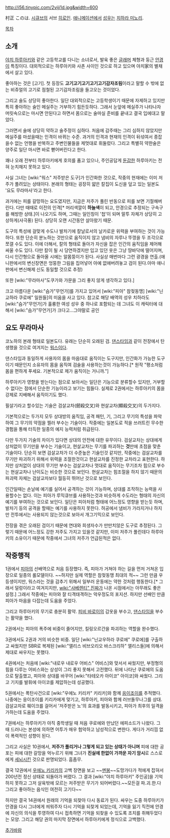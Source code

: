 http://i56.tinypic.com/2viji1d.jpg&width=600

村正 このは. [[시큐브]]의 서브 [[히로인]]. [[애니메이션]]에서 [[성우]]는 [[치하라 미노리]].

[[목차]]
== 소개 ==
[[야치 하루아키]]와 같은 고등학교를 다니는 소녀로서, 발육 좋은 [[글래머]] 체형과 둥근 [[안경]]이 특징이다. 대외적으로는 하루아키와 사촌 사이인 것으로 하고 있으며 야치家의 별채에서 살고 있다.

좋아하는 것은 [고기]. 첫 등장도 '''고기고기고기고기고기감자조림'''이라고 말할 수 밖에 없는 비쥬얼의 고기로 점철된 고기감자조림을 들고오는 것이었다.

그리고 술도 상당히 좋아한다. 일단 대외적으로는 고등학생이기 때문에 자제하고 있지만 특히 좋아하는 술인 메실주는 거부하기 힘든듯하다. 그래서 눈앞에 메실주가 나타나자 머릿속으로는 마시면 안된다고 하면서 몸으로는 술마실 준비를 끝내고 결국 입에대고 말았다.

그러면서 술에 상당히 약하고 술주정이 심하다. 처음에 감주때는 그리 심하지 않았지만 메실주를 마셨을때는 인격이 바뀌는 수준. 과거의 인격과 현재의 인격이 뒤섞여서 종잡을수 없는 언행을 반복하고 주변인물들을 제멋대로 휘둘렀다. 그리고 특별히 약한술은 양주로 일단 마시면 바로 뻗어버린다고 한다.

꽤나 오래 전부터 하루아키에게 호의를 품고 있으나, 주인공답게 [[둔감]]한 하루아키는 전혀 눈치채지 못하고 있다.

사실 그녀는 [wiki:"워스" 저주받은 도구]가 인간화한 것으로, 작중의 현재에는 이미 저주가 풀려있는 상태이다. 본래의 형태는 굉장히 얇은 칼집이 도신을 덮고 있는 일본도 '요도 무라마사'라고 한다.

과거에는 피를 갈망하는 요도였지만, 지금은 저주가 풀린 반동으로 피를 보면 기절해버린다. 다만 때때로 이전의 인격[* 머리색깔이 '''하늘색'''이 되고, 안경으로 추정되는 구속구를 해방한 상태.]이 나오기도 하며, 그때는 일인칭이 '첩'이 되며 말투 자체가 상당히 고상하게(사극풍) 된다. 상당히 오랜 시간동안 살아왔기 때문.

도구의 특성에 걸맞게 수도나 발차기에 칼날로서의 날카로운 위력을 부여하는 것이 가능하다. 또한 단순히 분노하는 것만으로 움직이지 않고 냄비의 자루나 뚜껑을 두 조각으로 쪼갤 수도 있다. 이에 더해서, 칼의 형태로 돌아가 자신을 잡은 인간의 움직임을 제어해 싸울 수도 있다. 다만 칼이 될 시 당연하겠지만 입고 있던 옷은 그냥 땅바닥에 떨어지며, 다시 인간형으로 돌아올 시에는 알몸뚱이가 된다. 사실상 매번마다 그런 광경을 연출.(애니판에서의 변신장면은 엉뚱한 그림을 집어넣어 아예 없애버려놓고 검이 된다.아마 애니판에서 변신해제 신도 동일할 것으로 추정)

또한 [wiki:"무라마사"도쿠가와 가문을 그리 좋지 않게 생각하고 있다.]

크고 아름다운 [wiki:"슴가"무언가]를 가지고 있어서 [wiki:"피아" 참젖동맹] [wiki:"닌교하라 쿠로에" 일원들]의 미움을 사고 있다. 참고로 해당 배역의 성우 치하라도 [wiki:"슴가"무언가]가 훌륭한 여성 성우 중 하나로 포함되는 데 그녀도 이 캐릭터에 대해서 [wiki:"슴가"무언가]가 크다고...그야말로 공인

== 요도 무라마사 ==
코노하의 본래 형태로 일본도다. 유래는 단순히 오래된 검. [[댄스타임]]과 같이 전장에서 탄생했을 것으로 여겨지는 [[워스]]이다.

댄스타임과 동일하게 사용자의 몸을 마음대로 움직이는 도구지만, 인간화가 가능한 도구이기 때문인지 소유자의 몸을 움직여 검술을 사용하는것이 가능하다.[* 원작 "평소처럼 몸을 편하게 푸세요. 기본적으로 제가 움직이는 거니까."]

하루아키가 영향을 받는다는 점으로 보아서는 일단은 기능으로 분류할수 있지만, 거부할수 없다는 점에서 단순한 기능이라고 보기는 힘들다. 실제로 2권에서는 하루아키의 몸을 강제로 지배해서 움직이기도 했다.

필살기라고 할수있는 기술은 검살교차(劒殺交叉)와 현살교차(顯殺交叉)의 두가지다.

기본적으로는 두가지 모두 상대방의 움직임, 공격 패턴, 기, 그리고 무기의 특성을 파악하여 그 무기의 약점을 찔러 부수는 기술이다. 작중에는 일본도로 적을 쓰러트린 무수한 경험을 통해 터득한 일종의 예지 능력처럼 취급된다.

다만 두가지 기술의 차이가 있다면 상대의 안전에 대한 유무이다. 검살교차는 상대에게 상처없이 무기만을 부수는 기술이고, 현살교차는 무기를 파괴하는 '''것'''만에 초점을 맞춘 기술이다. 단순히 보면 검살교차가 더 수준높은 기술인것 같지만, 작중에는 검살교차를 무기만 파괴하기 위해서 위력을 조절한것이고 현살교차를 진정한 교차라고 표현한다. 하지만 상처없이 상대의 무기만 부수는 검살교차나 멋대로 움직이는 무기조차 힘으로 부수는 현살교차나 난이도는 비슷한 것으로 보인다. 현살교차는 힘조절을 하지 않기 때문의 파괴력 자체는 검살교차보다 월등히 뛰어난 것으로 보인다. 

인간일때는 손날에 예기를 실어서 공격하는 것이 가능하며, 상대를 조작하는 능력을 사용할수는 없다. 이는 피아가 루믹큐브를 사용하는것과 비슷하게 수도라는 형태의 자신의 예기를 부여하는 것으로 보인다. 일단은 피아처럼 형태에 어느정도 영향을 받는듯 하며, 발차기 등의 공격을 할때는 예기를 사용하지 못한다. 허공에서 냄비가 가라지거나 하지만 전투에서는 사용되지 않는것으로 보아서 개그기믹으로 보인다.

전장을 겪은 오래된 검이기 때문에 연대와 희생자수가 만만치않은 도구로 추정된다. 그렇기 때문에 어느정도 강한 저주도 가지고 있을것 같지만, 이미 저주가 풀린데다 하루아키의 소유이기 때문에 작중에서 그녀의 저주가 언급된적은 없다.

== 작중행적 ==
1권에서 [[피아]]의 선배역으로 처음 등장했다. 즉, 피아가 거쳐야 하는 길을 먼저 거쳐온 입장으로 일종의 롤모델이다. ~~하지만 실제 역할은 참젖동맹 최대의 적~~ 그런 만큼 우등생이지만, 워스라는 것을 감추기 위해서 일부러 운동에는 약한 것처럼 행동한다.[* 그래서 덜렁이라고 여겨지지만, [[wiki:"사베렌티" 진짜]]가 나온 시점에서는 아무래도 좋은 설정.] 그래서 작중에는 피아와 잘 티격태격하는 악우정도의 포지션. 하지만 선배인 만큼 피아가 마음을 다잡는데 도움을 주었다.

그리고 하루아키의 무기로 충분히 활약. [[피비 바로이]]의 갑옷을 부수고, [[댄스타임]]을 부수는 활약을 했다.

2권에서는 피아의 폭주에 비중이 줄어지만, 킬링오르간을 파괴하는 역할을 완수했다.

3권에서도 2권과 거의 비슷한 비중. 일단 [wiki:"닌교우하라 쿠로에" 쿠로에]를 구출하고 싸웠지만 SBR로 복제된 [wiki:"앨리스 비브오리오 바스크리하" 앨리스들]에 의해서 제대로 싸우지는 못했다.

4권에서는 처음에 [wiki:"내로우 내로우 어비스" 어비스]와 맞서서 싸웠지만, 부정형의 힘을 다루는 어비스와는 상성이 그리 좋지 못해서 고전했다. 뒤에 나타난 쿠로에의 도움으로 탈출했고, 피아와 상대를 바꾸어 [wiki:"타테오카 아이코" 아이코]와 싸웠다. 그리고 기지를 발휘에 아이코를 제압하는데 성공했다.

5권에서는 폭탄사건으로 [wiki:"우에노 키리카" 키리카]와 함께 [[응이조이]]를 추적했다. 나중에는 응이조이를 키리카에게 맞기고, 하루아키, 피아와 함께 러브돌무나그를 상대. 검살교차로 훼이크를 걸어서 '저주받은 노'의 효과를 발동시키고, 피아가 최후의 일격을 가하는데 도움을 주었다.

7권에서는 하루아키가 아직 중학생일 때 처음 쿠로에와 만났던 에피소드가 나왔다. 그 때 드러나는 본성에 의하면 어투가 매우 험악하고 남성적으로 변한다. 게다가 거리낌 없이 폭력적인 성향이 된다.

그리고 사실은 10권에서, '''저주가 풀리거나 그렇게 되고 있는 상태가 아니며''' 피에 대한 공포는 피에 대한 갈망을 억누르기 위해 그녀가 '''진실에 한없이 가까운 자기 암시'''로 스스로에게 [[세뇌]]시킨 것으로 판명되었다. 흠좀무.

결국 12권에서 [[우에노 키리카]]의 고백 장면을 보고 ~~[[멘붕]]~~도망가다가 적에게 잡혀서 200년전 정신 상태로 되돌아가 버렸다. 그 결과 [wiki:"야치 하루아키" 주인공]을 기억하지 못하고 그저 살육밖에 모르는 저주받은 무기가 되어버렸다.~~모든걸 파.괴.한.다 그리고 좋아하는 음식인 여전히 고기다~~

하지만 결국 14권에서 원래의 기억을 되찾아 다시 동료가 된다. 싸우는 도중 하루아키가 안경을 다시 그녀에게 씌워주자 다시 기억을 되찾게 되었는데, 기억을 잃기 직전에 안경에 자신의 의식을 투영하여 다시 접촉하면 기억을 되찾을 수 있도록 조치를 취해두었다는 모양. 그리고 해당 권의 마지막 장면에서 하루아키에게 정식으로 고백했다.

[[추가바람]]
